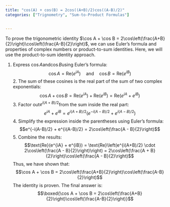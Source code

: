 ```yaml
---
title: "cos(A) + cos(B) = 2cos((A+B)/2)cos((A-B)/2)"
categories: ["Trignometry", "Sum-to-Product Formulas"]


---
```




To prove the trigonometric identity $\cos A + \cos B = 2\cos\left(\frac{A+B}{2}\right)\cos\left(\frac{A-B}{2}\right)$, we can use Euler's formula and properties of complex numbers or product-to-sum identities. Here, we will use the product-to-sum identity approach.

1. Express $\cos A$and$\cos B$using Euler's formula:$$\cos A = \text{Re}(e^{iA}) \quad \text{and} \quad \cos B = \text{Re}(e^{iB})$$2. The sum of these cosines is the real part of the sum of two complex exponentials:$$\cos A + \cos B = \text{Re}(e^{iA}) + \text{Re}(e^{iB}) = \text{Re}(e^{iA} + e^{iB})$$3. Factor out$e^{i(A+B)/2}$from the sum inside the real part:$$e^{iA} + e^{iB} = e^{i(A+B)/2} \left(e^{-i(A-B)/2} + e^{i(A-B)/2}\right)$$4. Simplify the expression inside the parentheses using Euler's formula:$$e^{-i(A-B)/2} + e^{i(A-B)/2} = 2\cos\left(\frac{A - B}{2}\right)$$5. Combine the results:$$\text{Re}(e^{iA} + e^{iB}) = \text{Re}\left(e^{i(A+B)/2} \cdot 2\cos\left(\frac{A - B}{2}\right)\right) = 2\cos\left(\frac{A + B}{2}\right)\cos\left(\frac{A - B}{2}\right)$$Thus, we have shown that:$$\cos A + \cos B = 2\cos\left(\frac{A+B}{2}\right)\cos\left(\frac{A-B}{2}\right)$$The identity is proven. The final answer is:$$\boxed{\cos A + \cos B = 2\cos\left(\frac{A+B}{2}\right)\cos\left(\frac{A-B}{2}\right)}$$
